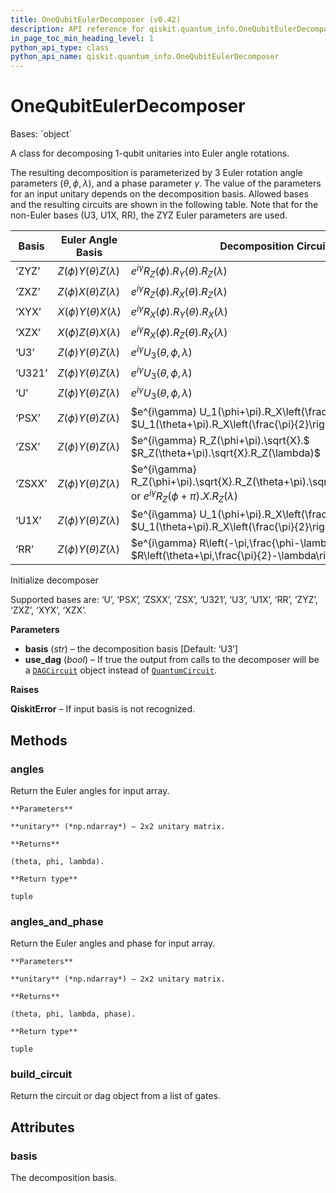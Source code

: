 ```yaml
---
title: OneQubitEulerDecomposer (v0.42)
description: API reference for qiskit.quantum_info.OneQubitEulerDecomposer in qiskit v0.42
in_page_toc_min_heading_level: 1
python_api_type: class
python_api_name: qiskit.quantum_info.OneQubitEulerDecomposer
---
```


# OneQubitEulerDecomposer

<Class id="qiskit.quantum_info.OneQubitEulerDecomposer" isDedicatedPage={true} github="https://github.com/qiskit/qiskit/tree/stable/0.23/qiskit/quantum_info/synthesis/one_qubit_decompose.py" signature="OneQubitEulerDecomposer(basis='U3', use_dag=False)" modifiers="class">
  Bases: `object`

  A class for decomposing 1-qubit unitaries into Euler angle rotations.

  The resulting decomposition is parameterized by 3 Euler rotation angle parameters $(\theta, \phi, \lambda)$, and a phase parameter $\gamma$. The value of the parameters for an input unitary depends on the decomposition basis. Allowed bases and the resulting circuits are shown in the following table. Note that for the non-Euler bases (U3, U1X, RR), the ZYZ Euler parameters are used.

  | Basis  | Euler Angle Basis              | Decomposition Circuit                                                                                                    |
  | ------ | ------------------------------ | ------------------------------------------------------------------------------------------------------------------------ |
  | ‘ZYZ’  | $Z(\phi) Y(\theta) Z(\lambda)$ | $e^{i\gamma} R_Z(\phi).R_Y(\theta).R_Z(\lambda)$                                                                         |
  | ‘ZXZ’  | $Z(\phi) X(\theta) Z(\lambda)$ | $e^{i\gamma} R_Z(\phi).R_X(\theta).R_Z(\lambda)$                                                                         |
  | ‘XYX’  | $X(\phi) Y(\theta) X(\lambda)$ | $e^{i\gamma} R_X(\phi).R_Y(\theta).R_X(\lambda)$                                                                         |
  | ‘XZX’  | $X(\phi) Z(\theta) X(\lambda)$ | $e^{i\gamma} R_X(\phi).R_Z(\theta).R_X(\lambda)$                                                                         |
  | ‘U3’   | $Z(\phi) Y(\theta) Z(\lambda)$ | $e^{i\gamma} U_3(\theta,\phi,\lambda)$                                                                                   |
  | ‘U321’ | $Z(\phi) Y(\theta) Z(\lambda)$ | $e^{i\gamma} U_3(\theta,\phi,\lambda)$                                                                                   |
  | ‘U’    | $Z(\phi) Y(\theta) Z(\lambda)$ | $e^{i\gamma} U_3(\theta,\phi,\lambda)$                                                                                   |
  | ‘PSX’  | $Z(\phi) Y(\theta) Z(\lambda)$ | $e^{i\gamma} U_1(\phi+\pi).R_X\left(\frac{\pi}{2}\right).$ $U_1(\theta+\pi).R_X\left(\frac{\pi}{2}\right).U_1(\lambda)$  |
  | ‘ZSX’  | $Z(\phi) Y(\theta) Z(\lambda)$ | $e^{i\gamma} R_Z(\phi+\pi).\sqrt{X}.$ $R_Z(\theta+\pi).\sqrt{X}.R_Z(\lambda)$                                            |
  | ‘ZSXX’ | $Z(\phi) Y(\theta) Z(\lambda)$ | $e^{i\gamma} R_Z(\phi+\pi).\sqrt{X}.R_Z(\theta+\pi).\sqrt{X}.R_Z(\lambda)$ or $e^{i\gamma} R_Z(\phi+\pi).X.R_Z(\lambda)$ |
  | ‘U1X’  | $Z(\phi) Y(\theta) Z(\lambda)$ | $e^{i\gamma} U_1(\phi+\pi).R_X\left(\frac{\pi}{2}\right).$ $U_1(\theta+\pi).R_X\left(\frac{\pi}{2}\right).U_1(\lambda)$  |
  | ‘RR’   | $Z(\phi) Y(\theta) Z(\lambda)$ | $e^{i\gamma} R\left(-\pi,\frac{\phi-\lambda+\pi}{2}\right).$ $R\left(\theta+\pi,\frac{\pi}{2}-\lambda\right)$            |

  Initialize decomposer

  Supported bases are: ‘U’, ‘PSX’, ‘ZSXX’, ‘ZSX’, ‘U321’, ‘U3’, ‘U1X’, ‘RR’, ‘ZYZ’, ‘ZXZ’, ‘XYX’, ‘XZX’.

  **Parameters**

  *   **basis** (*str*) – the decomposition basis \[Default: ‘U3’]
  *   **use\_dag** (*bool*) – If true the output from calls to the decomposer will be a [`DAGCircuit`](qiskit.dagcircuit.DAGCircuit "qiskit.dagcircuit.DAGCircuit") object instead of [`QuantumCircuit`](qiskit.circuit.QuantumCircuit "qiskit.circuit.QuantumCircuit").

  **Raises**

  **QiskitError** – If input basis is not recognized.

  ## Methods

  <span id="qiskit-quantum-info-onequbiteulerdecomposer-angles" />

  ### angles

  <Function id="qiskit.quantum_info.OneQubitEulerDecomposer.angles" signature="OneQubitEulerDecomposer.angles(unitary)">
    Return the Euler angles for input array.

    **Parameters**

    **unitary** (*np.ndarray*) – 2x2 unitary matrix.

    **Returns**

    (theta, phi, lambda).

    **Return type**

    tuple
  </Function>

  <span id="qiskit-quantum-info-onequbiteulerdecomposer-angles-and-phase" />

  ### angles\_and\_phase

  <Function id="qiskit.quantum_info.OneQubitEulerDecomposer.angles_and_phase" signature="OneQubitEulerDecomposer.angles_and_phase(unitary)">
    Return the Euler angles and phase for input array.

    **Parameters**

    **unitary** (*np.ndarray*) – 2x2 unitary matrix.

    **Returns**

    (theta, phi, lambda, phase).

    **Return type**

    tuple
  </Function>

  <span id="qiskit-quantum-info-onequbiteulerdecomposer-build-circuit" />

  ### build\_circuit

  <Function id="qiskit.quantum_info.OneQubitEulerDecomposer.build_circuit" signature="OneQubitEulerDecomposer.build_circuit(gates, global_phase)">
    Return the circuit or dag object from a list of gates.
  </Function>

  ## Attributes

  ### basis

  <Attribute id="qiskit.quantum_info.OneQubitEulerDecomposer.basis">
    The decomposition basis.
  </Attribute>
</Class>

